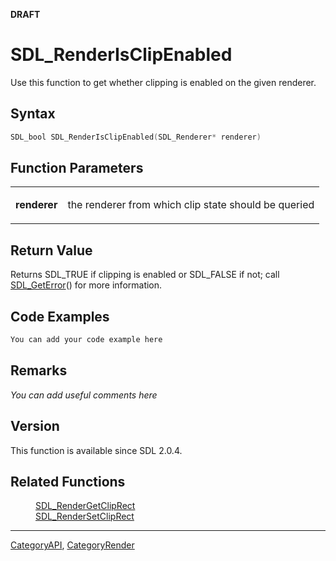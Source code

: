 <span color="red">'''DRAFT'''</span>

<!-- #*^*^*^*^*See http://wiki.libsdl.org/moin.cgi/SGFunctions for details on editing this page*^*^*^*^* -->


= SDL_RenderIsClipEnabled =
Use this function to get whether clipping is enabled on the given renderer.




== Syntax ==
<syntaxhighlight lang='c++'>
SDL_bool SDL_RenderIsClipEnabled(SDL_Renderer* renderer)
</syntaxhighlight>


== Function Parameters ==
{|
|'''renderer'''
|the renderer from which clip state should be queried
|}


== Return Value ==
Returns SDL_TRUE if clipping is enabled or SDL_FALSE if not; call [[SDL_GetError]]() for more information.


== Code Examples ==
<syntaxhighlight lang='c++'>
You can add your code example here
</syntaxhighlight>

<!-- #Leave this section as-is unless you have a code example to put in.  In that case, replace You can add your code example here with your code example following the Style Guide instructions.  Leave the rest of the markup alone and delete this comment. -->


== Remarks ==
''You can add useful comments here''

<!-- #Leave this section as-is unless you have a remark to put in.  In that case, replace ''You can add useful comments here'' with your remark(s) following the Style Guide instructions.  Leave the rest of the markup alone and delete this comment. -->

== Version ==
This function is available since SDL 2.0.4.

== Related Functions ==
:[[SDL_RenderGetClipRect]]
:[[SDL_RenderSetClipRect]]

----
[[CategoryAPI]], [[CategoryRender]]
<!-- #See the Style Guide for instructions on editing the footer. -->
